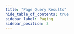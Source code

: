```yaml
---
title: "Page Query Results"
hide_table_of_contents: true
sidebar_label: Paging
sidebar_position: 3
---
```





<LanguageSwitcher supportedLanguages={supportedLanguages} />

<LanguageContent language="csharp">
   <PagingCsharp />
</LanguageContent>

<LanguageContent language="java">
   <PagingJava />
</LanguageContent>

<LanguageContent language="nodejs">
   <PagingNodejs />
</LanguageContent>


<!---
### Querying
- [Query overview](../../client-api/session/querying/how-to-query)
- [Stream query results](../../client-api/session/querying/how-to-stream-query-results)
- [Get query statistics](../../client-api/session/querying/how-to-get-query-statistics)
- [Basics](../../indexes/querying/basics)
- [Filtering](../../indexes/querying/filtering)
- [Sorting](../../indexes/querying/sorting)

### Indexes
- [Indexing basics](../../indexes/indexing-basics)
- [Filtering](../../indexes/querying/filtering)
- [Sorting](../../indexes/querying/sorting)


-->